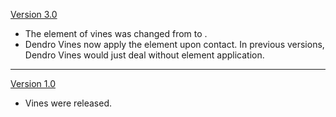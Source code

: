 {{Change History/Header}}
[[Version 3.0]]
* The element of vines was changed from {{Dendro}} to {{Wood}}.
* Dendro Vines now apply the {{Dendro}} element upon contact. In previous versions, Dendro Vines would just deal {{Color|Dendro DMG}} without element application.
----
[[Version 1.0]]
* Vines were released.